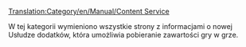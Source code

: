 [[Translation:Category/en/Manual/Content Service]]


W tej kategorii wymieniono wszystkie strony z informacjami o nowej Usłudze dodatków, która umożliwia pobieranie zawartości gry w grze.